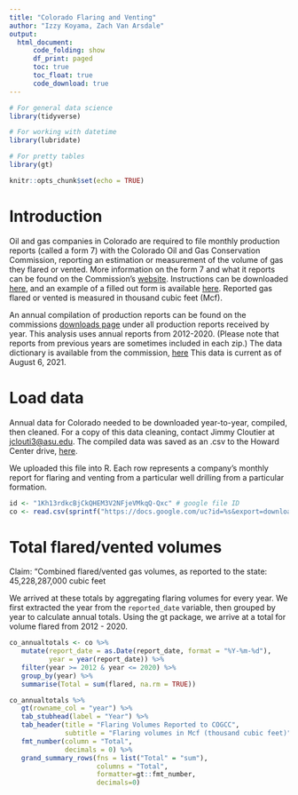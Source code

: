 ```yaml
---
title: "Colorado Flaring and Venting"
author: "Izzy Koyama, Zach Van Arsdale"
output: 
  html_document:
      code_folding: show
      df_print: paged
      toc: true
      toc_float: true
      code_download: true
---
```


```r

# For general data science
library(tidyverse)

# For working with datetime
library(lubridate)

# For pretty tables
library(gt)

knitr::opts_chunk$set(echo = TRUE)

```

# Introduction

Oil and gas companies in Colorado are required to file monthly production reports (called a form 7) with the Colorado Oil and Gas Conservation Commission, reporting an estimation or measurement of the volume of gas they flared or vented. More information on the form 7 and what it reports can be found on the Commission's [website](https://cogcc.state.co.us/reg.html#/forms/form7_new). Instructions can be downloaded [here](https://cogcc.state.co.us/documents/reg/Forms/instructions/data_templates/Form7wInstructions.xls), and an example of a filled out form is available [here](https://cogcc.state.co.us/documents/reg/Forms/instructions/Example_Forms/fm7_page1_example.pdf). Reported gas flared or vented is measured in thousand cubic feet (Mcf).

An annual compilation of production reports can be found on the commissions [downloads page](https://cogcc.state.co.us/data2.html#/downloads) under all production reports received by year. This analysis uses annual reports from 2012-2020. (Please note that reports from previous years are sometimes included in each zip.) The data dictionary is available from the commission, [here](https://cogcc.state.co.us/documents/data/downloads/production/production_record_data_dictionary.htm) This data is current as of August 6, 2021.

# Load data

Annual data for Colorado needed to be downloaded year-to-year, compiled, then cleaned. For a copy of this data cleaning, contact Jimmy Cloutier at [jclouti3@asu.edu](mailto:jclouti3@asu.edu). The compiled data was saved as an .csv to the Howard Center drive, [here](https://drive.google.com/file/d/1Kh13rdkcBjCkQHEM3V2NFjeVMkqQ-Qxc/view?usp=sharing). 

We uploaded this file into R. Each row represents a company's monthly report for flaring and venting from a particular well drilling from a particular formation. 

```r

id <- "1Kh13rdkcBjCkQHEM3V2NFjeVMkqQ-Qxc" # google file ID
co <- read.csv(sprintf("https://docs.google.com/uc?id=%s&export=download", id))

```

# Total flared/vented volumes 

Claim: "Combined flared/vented gas volumes, as reported to the state: 45,228,287,000 cubic feet

We arrived at these totals by aggregating flaring volumes for every year. We first extracted the year from the `reported_date` variable, then grouped by year to calculate annual totals. Using the gt package, we arrive at a total for volume flared from 2012 - 2020. 

```r

co_annualtotals <- co %>%
   mutate(report_date = as.Date(report_date, format = "%Y-%m-%d"), 
          year = year(report_date)) %>%
   filter(year >= 2012 & year <= 2020) %>%
   group_by(year) %>%
   summarise(Total = sum(flared, na.rm = TRUE))

co_annualtotals %>%
   gt(rowname_col = "year") %>%
   tab_stubhead(label = "Year") %>%
   tab_header(title = "Flaring Volumes Reported to COGCC",
              subtitle = "Flaring volumes in Mcf (thousand cubic feet)") %>%
   fmt_number(column = "Total",
              decimals = 0) %>%
   grand_summary_rows(fns = list("Total" = "sum"),
                      columns = "Total",
                      formatter=gt::fmt_number,
                      decimals=0)

```




